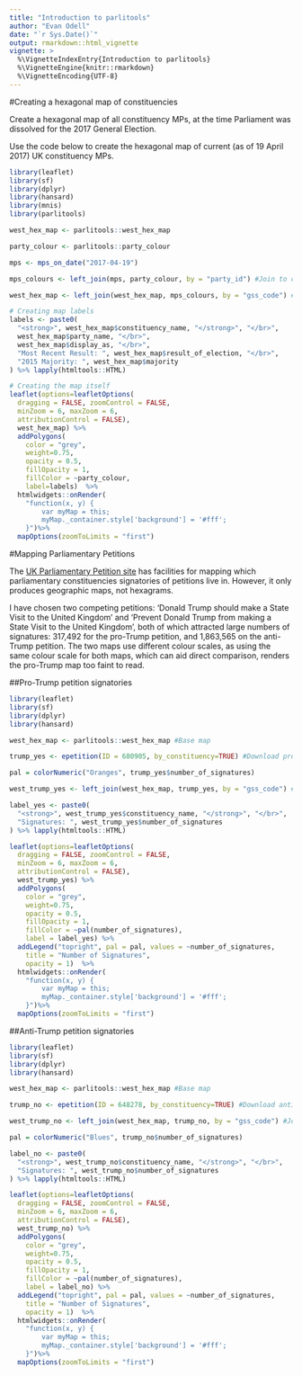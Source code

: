 ```yaml
---
title: "Introduction to parlitools"
author: "Evan Odell"
date: "`r Sys.Date()`"
output: rmarkdown::html_vignette
vignette: >
  %\VignetteIndexEntry{Introduction to parlitools}
  %\VignetteEngine{knitr::rmarkdown}
  %\VignetteEncoding{UTF-8}
---
```


#Creating a hexagonal map of constituencies

Create a hexagonal map of all constituency MPs, at the time Parliament was dissolved for the 2017 General Election.

Use the code below to create the hexagonal map of current (as of 19 April 2017) UK constituency MPs.

```r
library(leaflet)
library(sf)
library(dplyr)
library(hansard)
library(mnis)
library(parlitools)

west_hex_map <- parlitools::west_hex_map

party_colour <- parlitools::party_colour

mps <- mps_on_date("2017-04-19")

mps_colours <- left_join(mps, party_colour, by = "party_id") #Join to current MP data

west_hex_map <- left_join(west_hex_map, mps_colours, by = "gss_code") #Join colours to hexagon map

# Creating map labels
labels <- paste0(
  "<strong>", west_hex_map$constituency_name, "</strong>", "</br>",
  west_hex_map$party_name, "</br>",
  west_hex_map$display_as, "</br>",
  "Most Recent Result: ", west_hex_map$result_of_election, "</br>",
  "2015 Majority: ", west_hex_map$majority
) %>% lapply(htmltools::HTML)

# Creating the map itself
leaflet(options=leafletOptions(
  dragging = FALSE, zoomControl = FALSE,
  minZoom = 6, maxZoom = 6,
  attributionControl = FALSE),
  west_hex_map) %>%
  addPolygons(
    color = "grey",
    weight=0.75,
    opacity = 0.5,
    fillOpacity = 1,
    fillColor = ~party_colour,
    label=labels)  %>% 
  htmlwidgets::onRender(
    "function(x, y) {
        var myMap = this;
        myMap._container.style['background'] = '#fff';
    }")%>% 
  mapOptions(zoomToLimits = "first")
```



#Mapping Parliamentary Petitions

The [UK Parliamentary Petition site](https://petition.parliament.uk/) has facilities for mapping which parliamentary constituencies signatories of petitions live in. However, it only produces geographic maps, not hexagrams.

I have chosen two competing petitions: 'Donald Trump should make a State Visit to the United Kingdom' and 'Prevent Donald Trump from making a State Visit to the United Kingdom', both of which attracted large numbers of signatures: 317,492 for the pro-Trump petition, and 1,863,565 on the anti-Trump petition. The  two maps use different colour scales, as using the same colour scale for both maps, which can aid direct comparison, renders the pro-Trump map too faint to read.

##Pro-Trump petition signatories

```r
library(leaflet)
library(sf)
library(dplyr)
library(hansard)

west_hex_map <- parlitools::west_hex_map #Base map

trump_yes <- epetition(ID = 680905, by_constituency=TRUE) #Download pro-inviting Trump signatures

pal = colorNumeric("Oranges", trump_yes$number_of_signatures)

west_trump_yes <- left_join(west_hex_map, trump_yes, by = "gss_code") #Joining to base map

label_yes <- paste0(
  "<strong>", west_trump_yes$constituency_name, "</strong>", "</br>",
  "Signatures: ", west_trump_yes$number_of_signatures
) %>% lapply(htmltools::HTML)

leaflet(options=leafletOptions(
  dragging = FALSE, zoomControl = FALSE,
  minZoom = 6, maxZoom = 6,
  attributionControl = FALSE),
  west_trump_yes) %>%
  addPolygons(
    color = "grey",
    weight=0.75,
    opacity = 0.5,
    fillOpacity = 1,
    fillColor = ~pal(number_of_signatures),
    label = label_yes) %>%
  addLegend("topright", pal = pal, values = ~number_of_signatures,
    title = "Number of Signatures",
    opacity = 1)  %>% 
  htmlwidgets::onRender(
    "function(x, y) {
        var myMap = this;
        myMap._container.style['background'] = '#fff';
    }")%>% 
  mapOptions(zoomToLimits = "first")
```


##Anti-Trump petition signatories

```r
library(leaflet)
library(sf)
library(dplyr)
library(hansard)

west_hex_map <- parlitools::west_hex_map #Base map

trump_no <- epetition(ID = 648278, by_constituency=TRUE) #Download anti-inviting Trump signatures

west_trump_no <- left_join(west_hex_map, trump_no, by = "gss_code") #Joining to base map

pal = colorNumeric("Blues", trump_no$number_of_signatures)

label_no <- paste0(
  "<strong>", west_trump_no$constituency_name, "</strong>", "</br>",
  "Signatures: ", west_trump_no$number_of_signatures
) %>% lapply(htmltools::HTML)

leaflet(options=leafletOptions(
  dragging = FALSE, zoomControl = FALSE,
  minZoom = 6, maxZoom = 6,
  attributionControl = FALSE),
  west_trump_no) %>%
  addPolygons(
    color = "grey",
    weight=0.75,
    opacity = 0.5,
    fillOpacity = 1,
    fillColor = ~pal(number_of_signatures),
    label = label_no) %>%
  addLegend("topright", pal = pal, values = ~number_of_signatures,
    title = "Number of Signatures",
    opacity = 1)  %>% 
  htmlwidgets::onRender(
    "function(x, y) {
        var myMap = this;
        myMap._container.style['background'] = '#fff';
    }")%>% 
  mapOptions(zoomToLimits = "first")
```



